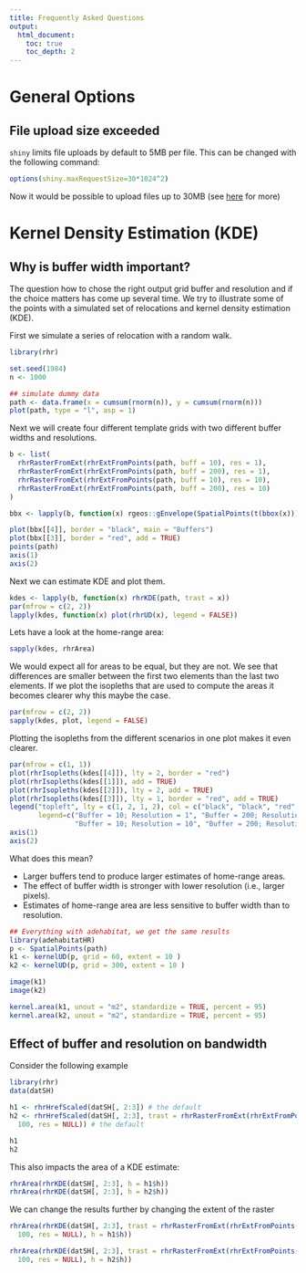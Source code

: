```yaml
---
title: Frequently Asked Questions
output: 
  html_document:
    toc: true
    toc_depth: 2
---
```

# General Options
## File upload size exceeded

`shiny` limits file uploads by default to 5MB per file. This can be changed with the following command:

```r
options(shiny.maxRequestSize=30*1024^2)
```

Now it would be possible to upload files up to 30MB (see [here](https://groups.google.com/forum/#!msg/shiny-discuss/rU3vwGMZexQ/zeKhiYXrtEQJ) for more)




# Kernel Density Estimation (KDE)
## Why is buffer width important?
The question how to chose the right output grid buffer and resolution and if the choice matters has come up several time. We try to illustrate some of the points with a simulated set of relocations and kernel density estimation (KDE). 

First we simulate a series of relocation with a random walk.

```r
library(rhr)

set.seed(1984)
n <- 1000

## simulate dummy data
path <- data.frame(x = cumsum(rnorm(n)), y = cumsum(rnorm(n)))
plot(path, type = "l", asp = 1)
```

Next we will create four different template grids with two different buffer widths and resolutions.

```r

b <- list(
  rhrRasterFromExt(rhrExtFromPoints(path, buff = 10), res = 1), 
  rhrRasterFromExt(rhrExtFromPoints(path, buff = 200), res = 1), 
  rhrRasterFromExt(rhrExtFromPoints(path, buff = 10), res = 10), 
  rhrRasterFromExt(rhrExtFromPoints(path, buff = 200), res = 10)
)

bbx <- lapply(b, function(x) rgeos::gEnvelope(SpatialPoints(t(bbox(x)))))

plot(bbx[[4]], border = "black", main = "Buffers")
plot(bbx[[3]], border = "red", add = TRUE)
points(path)
axis(1)
axis(2)
```

Next we can estimate KDE and plot them.

```r
kdes <- lapply(b, function(x) rhrKDE(path, trast = x))
par(mfrow = c(2, 2))
lapply(kdes, function(x) plot(rhrUD(x), legend = FALSE))
```

Lets have a look at the home-range area:

```r
sapply(kdes, rhrArea)
```

We would expect all for areas to be equal, but they are not. We see that differences are smaller between the first two elements than the last two elements. If we plot the isopleths that are used to compute the areas it becomes clearer why this maybe the case.

```r
par(mfrow = c(2, 2))
sapply(kdes, plot, legend = FALSE)
```

Plotting the isopleths from the different scenarios in one plot makes it even clearer.

```r
par(mfrow = c(1, 1))
plot(rhrIsopleths(kdes[[4]]), lty = 2, border = "red")
plot(rhrIsopleths(kdes[[1]]), add = TRUE)
plot(rhrIsopleths(kdes[[2]]), lty = 2, add = TRUE)
plot(rhrIsopleths(kdes[[3]]), lty = 1, border = "red", add = TRUE)
legend("topleft", lty = c(1, 2, 1, 2), col = c("black", "black", "red", "red"), 
       legend=c("Buffer = 10; Resolution = 1", "Buffer = 200; Resolution = 1", 
                "Buffer = 10; Resolution = 10", "Buffer = 200; Resolution = 10"))
axis(1)
axis(2)
```

What does this mean?

- Larger buffers tend to produce larger estimates of home-range areas.
- The effect of buffer width is stronger with lower resolution (i.e., larger pixels).
- Estimates of home-range area are less sensitive to buffer width than to resolution. 


```r
## Everything with adehabitat, we get the same results
library(adehabitatHR)
p <- SpatialPoints(path)
k1 <- kernelUD(p, grid = 60, extent = 10 )
k2 <- kernelUD(p, grid = 300, extent = 10 )

image(k1)
image(k2)

kernel.area(k1, unout = "m2", standardize = TRUE, percent = 95)
kernel.area(k2, unout = "m2", standardize = TRUE, percent = 95)

```


## Effect of buffer and resolution on bandwidth

Consider the following example

```r
library(rhr)
data(datSH)

h1 <- rhrHrefScaled(datSH[, 2:3]) # the default
h2 <- rhrHrefScaled(datSH[, 2:3], trast = rhrRasterFromExt(rhrExtFromPoints(datSH[, 2:3], extendRange = 0.8), nrow =
  100, res = NULL)) # the default

h1
h2
```

This also impacts the area of a KDE estimate:

```r
rhrArea(rhrKDE(datSH[, 2:3], h = h1$h))
rhrArea(rhrKDE(datSH[, 2:3], h = h2$h))
```

We can change the results further by changing the extent of the raster

```r
rhrArea(rhrKDE(datSH[, 2:3], trast = rhrRasterFromExt(rhrExtFromPoints(datSH[, 2:3], extendRange = 0.8), nrow =
  100, res = NULL), h = h1$h))

rhrArea(rhrKDE(datSH[, 2:3], trast = rhrRasterFromExt(rhrExtFromPoints(datSH[, 2:3], extendRange = 0.8), nrow =
  100, res = NULL), h = h2$h))
```


